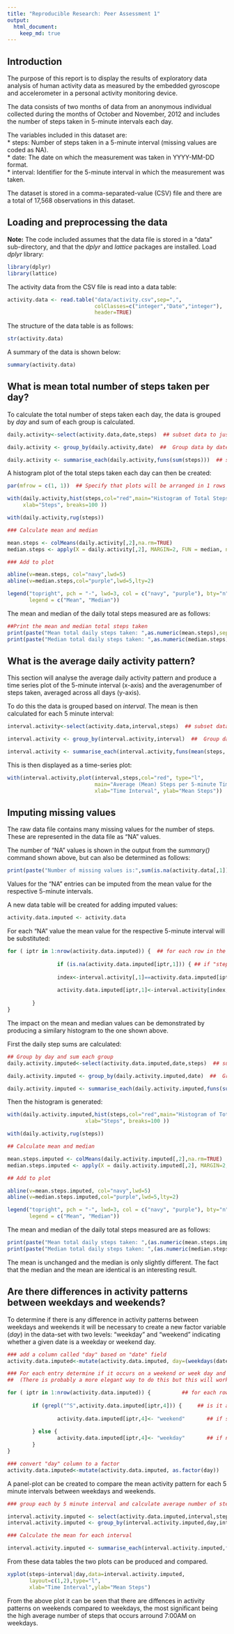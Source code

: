 ```yaml
---
title: "Reproducible Research: Peer Assessment 1"
output: 
  html_document:
    keep_md: true
---
```

## Introduction
The purpose of this report is to display the results of exploratory data analysis of human activity data as measured by the embedded gyroscope and accelerometer in a personal activity monitoring device.

The data consists of two months of data from an anonymous individual collected during the months of October and November, 2012 and includes the number of steps taken in 5-minute intervals each day.

The variables included in this dataset are:  
* steps: Number of steps taken in a 5-minute interval (missing values are coded as NA).  
* date: The date on which the measurement was taken in YYYY-MM-DD format.  
* interval: Identifier for the 5-minute interval in which the measurement was taken.  

The dataset is stored in a comma-separated-value (CSV) file and there are a total of 
17,568 observations in this dataset.

## Loading and preprocessing the data

**Note:** The code included assumes that the data file is stored in a "data" sub-directory, and that the *dplyr* and *lattice* packages are installed.
Load *dplyr* library:
```r
library(dplyr)
library(lattice)
```

The activity data from the CSV file is read into a data table:
```r
activity.data <- read.table("data/activity.csv",sep=",", 
                            colClasses=c("integer","Date","integer"),
                            header=TRUE)
```

The structure of the data table is as follows:
```r
str(activity.data)
```
A summary of the data is shown below:
```r
summary(activity.data)
```

## What is mean total number of steps taken per day?
To calculate the total number of steps taken each day, the data is grouped by *day* and sum of each group is calculated.
```r
daily.activity<-select(activity.data,date,steps)  ## subset data to just the columns we need

daily.activity <- group_by(daily.activity,date)  ##  Group data by date

daily.activity <- summarise_each(daily.activity,funs(sum(steps)))  ## sum the data for each date
```
A histogram plot of the total steps taken each day can then be created:
```r
par(mfrow = c(1, 1))  ## Specify that plots will be arranged in 1 rows of 1 plots

with(daily.activity,hist(steps,col="red",main="Histogram of Total Steps", 
     xlab="Steps", breaks=100 ))

with(daily.activity,rug(steps))

### Calculate mean and median

mean.steps <- colMeans(daily.activity[,2],na.rm=TRUE)
median.steps <- apply(X = daily.activity[,2], MARGIN=2, FUN = median, na.rm = TRUE)

### Add to plot 

abline(v=mean.steps, col="navy",lwd=5)
abline(v=median.steps,col="purple",lwd=5,lty=2)

legend("topright", pch = "-", lwd=3, col = c("navy", "purple"), bty="n",
       legend = c("Mean", "Median"))
```

The mean and median of the daily total steps measured are as follows:
```r
##Print the mean and median total steps taken
print(paste("Mean total daily steps taken: ",as.numeric(mean.steps),sep=" "))
print(paste("Median total daily steps taken: ",as.numeric(median.steps),sep=" "))
```
## What is the average daily activity pattern?
This section will analyse the average daily activity pattern and produce a time series plot of the 5-minute interval (x-axis) and the averagenumber of steps taken, averaged across all days (y-axis).

To do this the data is grouped based on *interval*. The mean is then calculated for each 5 minute interval:
```r
interval.activity<-select(activity.data,interval,steps)  ## subset data to just the columns we need

interval.activity <- group_by(interval.activity,interval)  ##  Group data by 5-min intervals

interval.activity <- summarise_each(interval.activity,funs(mean(steps, na.rm=TRUE))) ## Calc mean per interval 
```

This is then displayed as a time-series plot:
```r
with(interval.activity,plot(interval,steps,col="red", type="l",
                            main="Average (Mean) Steps per 5-minute Time Interval", 
                            xlab="Time Interval", ylab="Mean Steps"))
```


## Imputing missing values  

The raw data file contains many missing values for the number of steps.  These are represented in the data file as "NA" values.

The number of "NA" values is shown in the output from the *summary()* command shown above, but can also be determined as follows:

```r
print(paste("Number of missing values is:",sum(is.na(activity.data[,1])),sep=" "))
```

Values for the "NA" entries can be imputed from the mean value for the respective 5-minute intervals.

A new data table will be created for adding imputed values:
```r
activity.data.imputed <- activity.data
```
For each "NA" value the mean value for the respective 5-minute interval will be substituted:
```r
for ( iptr in 1:nrow(activity.data.imputed)) {  ## for each row in the data file
    
                if (is.na(activity.data.imputed[iptr,1])) { ## if "steps" data is missing ...
               
                index<-interval.activity[,1]==activity.data.imputed[iptr,3]  ## get the interval as index
               
                activity.data.imputed[iptr,1]<-interval.activity[index,2]   ## use "NA" with mean for that interval
                
        }
}

```
The impact on the mean and median values can be demonstrated by producing a similary histogram to the one shown above.

First the daily step sums are calculated:
```r
## Group by day and sum each group
daily.activity.imputed<-select(activity.data.imputed,date,steps)  ## subset data to just the columns we need

daily.activity.imputed <- group_by(daily.activity.imputed,date)  ##  Group data by date

daily.activity.imputed <- summarise_each(daily.activity.imputed,funs(sum(steps)))  ## sum the data for each date
```
Then the histogram is generated:
```r
with(daily.activity.imputed,hist(steps,col="red",main="Histogram of Total Steps", 
                         xlab="Steps", breaks=100 ))

with(daily.activity,rug(steps))

## Calculate mean and median

mean.steps.imputed <- colMeans(daily.activity.imputed[,2],na.rm=TRUE)
median.steps.imputed <- apply(X = daily.activity.imputed[,2], MARGIN=2, FUN = median, na.rm = TRUE)

## Add to plot 

abline(v=mean.steps.imputed, col="navy",lwd=5)
abline(v=median.steps.imputed,col="purple",lwd=5,lty=2)

legend("topright", pch = "-", lwd=3, col = c("navy", "purple"), bty="n",
       legend = c("Mean", "Median"))
```
The mean and median of the daily total steps measured are as follows:
```r
print(paste("Mean total daily steps taken: ",(as.numeric(mean.steps.imputed)),sep=" "))
print(paste("Median total daily steps taken: ",(as.numeric(median.steps.imputed)),sep=" "))
```
The mean is unchanged and the median is only slightly different.  The fact that the median and the mean are identical is an interesting result.

## Are there differences in activity patterns between weekdays and weekends?
To determine if there is any difference in activity patterns between weekdays and weekends it will be necessary to create a new factor variable (*day*) in the data-set with two levels: “weekday” and “weekend” indicating whether a given date is a weekday or weekend day.

```r
### add a column called "day" based on "date" field
activity.data.imputed<-mutate(activity.data.imputed, day=(weekdays(date)))

### For each entry determine if it occurs on a weekend or week day and label accordingly
##  (There is probably a more elegant way to do this but this will work to start with)

for ( iptr in 1:nrow(activity.data.imputed)) {          ## for each row in the data file
        
        if (grepl("^S",activity.data.imputed[iptr,4])) {     ## is it a Saturday or Sunday?
  
                activity.data.imputed[iptr,4]<- "weekend"       ## if so label as "weekend"
                
        } else {
                activity.data.imputed[iptr,4]<- "weekday"       ## if not label as "weekday"
        }
}

### convert "day" column to a factor
activity.data.imputed<-mutate(activity.data.imputed, as.factor(day))
```

A panel-plot can be created to compare the mean activity pattern for each 5 minute intervals between weekdays and weekends.

```r
### group each by 5 minute interval and calculate average number of steps per interval

interval.activity.imputed <- select(activity.data.imputed,interval,steps,day)  ## subset data to just the columns we need
interval.activity.imputed <- group_by(interval.activity.imputed,day,interval)  ##  Group data by 5-minute time interval

### Calculate the mean for each interval

interval.activity.imputed <- summarise_each(interval.activity.imputed,funs(mean(steps, na.rm=TRUE)))  ## sum the data for each date

```
From these data tables the two plots can be produced and compared.

```r
xyplot(steps~interval|day,data=interval.activity.imputed,
       layout=c(1,2),type="l",
       xlab="Time Interval",ylab="Mean Steps")

```
From the above plot it can be seen that there are diffences in activity patterns on weekends compared to weekdays, the most significant being the high average number of steps that occurs arround 7:00AM on weekdays.